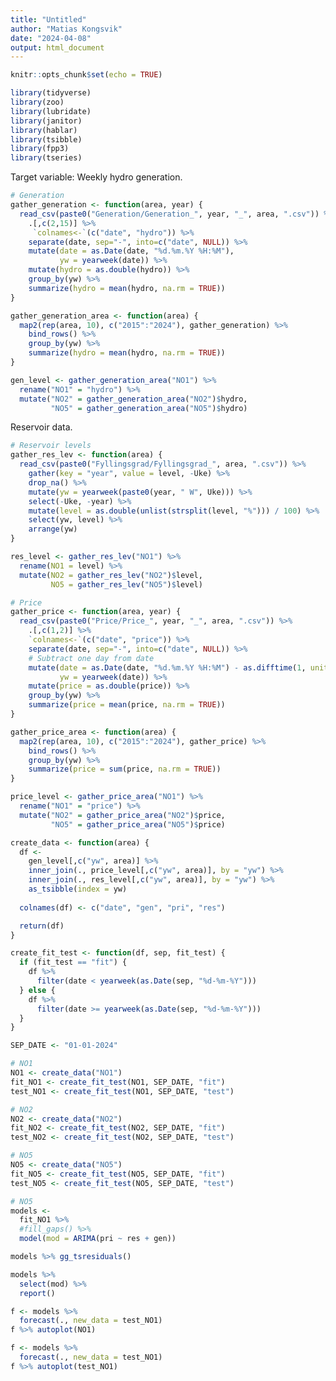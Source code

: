 ```yaml
---
title: "Untitled"
author: "Matias Kongsvik"
date: "2024-04-08"
output: html_document
---
```


```r
knitr::opts_chunk$set(echo = TRUE)
```

```r
library(tidyverse)
library(zoo)
library(lubridate)
library(janitor)
library(hablar)
library(tsibble)
library(fpp3)
library(tseries)
```

Target variable: Weekly hydro generation. 

```r
# Generation
gather_generation <- function(area, year) {
  read_csv(paste0("Generation/Generation_", year, "_", area, ".csv")) %>% 
    .[,c(2,15)] %>% 
     `colnames<-`(c("date", "hydro")) %>% 
    separate(date, sep="-", into=c("date", NULL)) %>% 
    mutate(date = as.Date(date, "%d.%m.%Y %H:%M"),
           yw = yearweek(date)) %>% 
    mutate(hydro = as.double(hydro)) %>%  
    group_by(yw) %>% 
    summarize(hydro = mean(hydro, na.rm = TRUE))
}

gather_generation_area <- function(area) {
  map2(rep(area, 10), c("2015":"2024"), gather_generation) %>% 
    bind_rows() %>%  
    group_by(yw) %>% 
    summarize(hydro = mean(hydro, na.rm = TRUE))
}

gen_level <- gather_generation_area("NO1") %>% 
  rename("NO1" = "hydro") %>% 
  mutate("NO2" = gather_generation_area("NO2")$hydro,
         "NO5" = gather_generation_area("NO5")$hydro)
```

Reservoir data.

```r
# Reservoir levels
gather_res_lev <- function(area) {
  read_csv(paste0("Fyllingsgrad/Fyllingsgrad_", area, ".csv")) %>% 
    gather(key = "year", value = level, -Uke) %>% 
    drop_na() %>% 
    mutate(yw = yearweek(paste0(year, " W", Uke))) %>% 
    select(-Uke, -year) %>% 
    mutate(level = as.double(unlist(strsplit(level, "%"))) / 100) %>% 
    select(yw, level) %>% 
    arrange(yw)
}

res_level <- gather_res_lev("NO1") %>% 
  rename(NO1 = level) %>% 
  mutate(NO2 = gather_res_lev("NO2")$level, 
         NO5 = gather_res_lev("NO5")$level)
```

```r
# Price
gather_price <- function(area, year) {
  read_csv(paste0("Price/Price_", year, "_", area, ".csv")) %>% 
    .[,c(1,2)] %>% 
    `colnames<-`(c("date", "price")) %>% 
    separate(date, sep="-", into=c("date", NULL)) %>%
    # Subtract one day from date 
    mutate(date = as.Date(date, "%d.%m.%Y %H:%M") - as.difftime(1, unit="days"),
           yw = yearweek(date)) %>% 
    mutate(price = as.double(price)) %>%  
    group_by(yw) %>% 
    summarize(price = mean(price, na.rm = TRUE))
}

gather_price_area <- function(area) {
  map2(rep(area, 10), c("2015":"2024"), gather_price) %>% 
    bind_rows() %>% 
    group_by(yw) %>% 
    summarize(price = sum(price, na.rm = TRUE))
}

price_level <- gather_price_area("NO1") %>% 
  rename("NO1" = "price") %>% 
  mutate("NO2" = gather_price_area("NO2")$price,
         "NO5" = gather_price_area("NO5")$price)
```


```r
create_data <- function(area) {
  df <- 
    gen_level[,c("yw", area)] %>% 
    inner_join(., price_level[,c("yw", area)], by = "yw") %>% 
    inner_join(., res_level[,c("yw", area)], by = "yw") %>% 
    as_tsibble(index = yw)
  
  colnames(df) <- c("date", "gen", "pri", "res")

  return(df)
}

create_fit_test <- function(df, sep, fit_test) {
  if (fit_test == "fit") {
    df %>% 
      filter(date < yearweek(as.Date(sep, "%d-%m-%Y")))
  } else {
    df %>% 
      filter(date >= yearweek(as.Date(sep, "%d-%m-%Y")))
  }
}

SEP_DATE <- "01-01-2024"

# NO1
NO1 <- create_data("NO1")
fit_NO1 <- create_fit_test(NO1, SEP_DATE, "fit")
test_NO1 <- create_fit_test(NO1, SEP_DATE, "test")

# NO2
NO2 <- create_data("NO2")
fit_NO2 <- create_fit_test(NO2, SEP_DATE, "fit")
test_NO2 <- create_fit_test(NO2, SEP_DATE, "test")

# NO5
NO5 <- create_data("NO5")
fit_NO5 <- create_fit_test(NO5, SEP_DATE, "fit")
test_NO5 <- create_fit_test(NO5, SEP_DATE, "test")

```

```r
# NO5
models <- 
  fit_NO1 %>% 
  #fill_gaps() %>%
  model(mod = ARIMA(pri ~ res + gen))

models %>% gg_tsresiduals()

models %>% 
  select(mod) %>% 
  report()

f <- models %>% 
  forecast(., new_data = test_NO1)
f %>% autoplot(NO1)
```
```r
f <- models %>% 
  forecast(., new_data = test_NO1)
f %>% autoplot(test_NO1)
```

